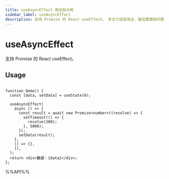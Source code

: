 ```yaml
---
title: useAsyncEffect 用法與示例
sidebar_label: useAsyncEffect
description: 支持 Promise 的 React useEffect。 本文介紹其用法、最佳實踐與代碼示例。適用於 React 開發中需要處理副作用的場景。
---
```

# useAsyncEffect

支持 Promise 的 React useEffect。


## Usage

```tsx live

function Demo() {
  const [data, setData] = useState(0);

  useAsyncEffect(
    async () => {
      const result = await new Promise<number>((resolve) => {
        setTimeout(() => {
          resolve(200);
        }, 5000);
      });
      setData(result);
    },
    () => {},
    [],
  );
  return <div>數據：{data}</div>;
};

```

%%API%%